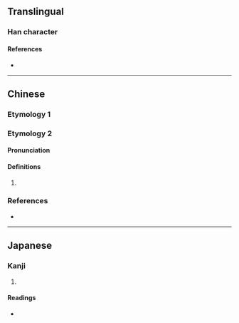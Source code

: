 {{character info/new}}
==Translingual==

===Han character===
{{Han char|rn=85|rad=水|as=04|sn=7|four=38140|canj=EOJ|ids=⿰氵午}}

====References====
* {{Han ref|kx=0609.040|dkj=17175|dj=1002.010|hdz=31566.030|uh=6C7B|ud=27771|bh=CB5C|bd=52060}}

----

==Chinese==
{{zh-forms}}

===Etymology 1===
{{zh-see|滸|a}}

===Etymology 2===

====Pronunciation====
{{zh-pron
|m=hǎng,huǎng
|c=hong5,gon1
|mc=y
|oc=y
|cat=pn
}}

====Definitions====
{{zh-hanzi}}

# {{surname|zh}}

===References===
* {{R:yue:Hanzi}}

----

==Japanese==

===Kanji===
{{ja-kanji|grade=|rs=水04}}

# {{rfdef|ja|sort=水04}}

====Readings====
* {{ja-readings|on=[[こ]] (ko)|kun=[[ほとり]] (hotori)}}